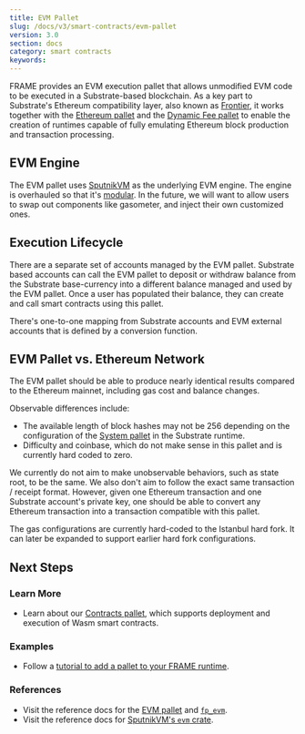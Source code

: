 ```yaml
---
title: EVM Pallet
slug: /docs/v3/smart-contracts/evm-pallet
version: 3.0 
section: docs
category: smart contracts
keywords:
---
```


FRAME provides an EVM execution pallet that allows unmodified EVM code to be executed in a
Substrate-based blockchain. As a key part to Substrate's Ethereum compatibility layer, also known as [Frontier](https://github.com/paritytech/frontier), it works
together with the [Ethereum pallet](https://docs.rs/pallet-ethereum) and the
[Dynamic Fee pallet](https://docs.rs/pallet-dynamic-fee) to enable the creation of runtimes
capable of fully emulating Ethereum block production and transaction processing.

<!-- Commenting as frontier-workshop doesn't exist for now
<AccentButton text={`Start the Frontier workshop`} link={`/tutorials/v3/frontier-workshop`} />
-->

## EVM Engine

The EVM pallet uses [SputnikVM](https://github.com/rust-blockchain/evm) as the underlying EVM engine.
The engine is overhauled so that it's [modular](https://github.com/corepaper/evm). In the future, we
will want to allow users to swap out components like gasometer, and inject their own customized
ones.

## Execution Lifecycle

There are a separate set of accounts managed by the EVM pallet. Substrate based accounts can call
the EVM pallet to deposit or withdraw balance from the Substrate base-currency into a different
balance managed and used by the EVM pallet. Once a user has populated their balance, they can create
and call smart contracts using this pallet.

There's one-to-one mapping from Substrate accounts and EVM external accounts that is defined by a
conversion function.

## EVM Pallet vs. Ethereum Network

The EVM pallet should be able to produce nearly identical results compared to the Ethereum mainnet,
including gas cost and balance changes.

Observable differences include:

- The available length of block hashes may not be 256 depending on the configuration of the
  [System pallet](/rustdocs/latest/frame_system/index.html#system-pallet) in the Substrate runtime.
- Difficulty and coinbase, which do not make sense in this pallet and is currently hard coded to
  zero.

We currently do not aim to make unobservable behaviors, such as state root, to be the same. We also
don't aim to follow the exact same transaction / receipt format. However, given one Ethereum
transaction and one Substrate account's private key, one should be able to convert any Ethereum
transaction into a transaction compatible with this pallet.

The gas configurations are currently hard-coded to the Istanbul hard fork. It can later be expanded
to support earlier hard fork configurations.

## Next Steps

### Learn More

- Learn about our [Contracts pallet](/rustdocs/latest/pallet_contracts), which supports deployment
  and execution of Wasm smart contracts.

### Examples

- Follow a [tutorial to add a pallet to your FRAME runtime](/tutorials/v3/add-a-pallet/).

### References

- Visit the reference docs for the [EVM pallet](https://docs.rs/pallet_evm) and [`fp_evm`](https://docs.rs/fp-evm/).
- Visit the reference docs for [SputnikVM's `evm` crate](https://docs.rs/evm/).
